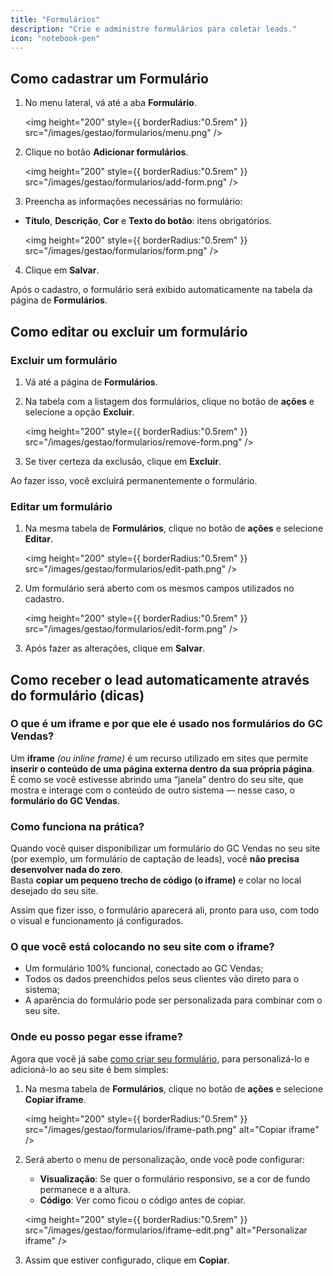 ```yaml
---
title: "Formulários"
description: "Crie e administre formulários para coletar leads."
icon: "notebook-pen"
---
```


## Como cadastrar um Formulário

1. No menu lateral, vá até a aba **Formulário**.

   <img
     height="200"
     style={{ borderRadius:"0.5rem" }}
     src="/images/gestao/formularios/menu.png"
   />
2. Clique no botão **Adicionar formulários**.

   <img
     height="200"
     style={{ borderRadius:"0.5rem" }}
     src="/images/gestao/formularios/add-form.png"
   />
3. Preencha as informações necessárias no formulário:

- **Título**, **Descrição**, **Cor** e **Texto do botão**: itens obrigatórios.

  <img
    height="200"
    style={{ borderRadius:"0.5rem" }}
    src="/images/gestao/formularios/form.png"
  />

4. Clique em **Salvar**.

Após o cadastro, o formulário será exibido automaticamente na tabela da página de **Formulários**.

## Como editar ou excluir um formulário

### Excluir um formulário

1. Vá até a página de **Formulários**.
2. Na tabela com a listagem dos formulários, clique no botão de **ações** e selecione a opção **Excluir**.

   <img
     height="200"
     style={{ borderRadius:"0.5rem" }}
     src="/images/gestao/formularios/remove-form.png"
   />
3. Se tiver certeza da exclusão, clique em **Excluir**.

<Warning>
  Ao fazer isso, você excluirá permanentemente o formulário.
</Warning>

### Editar um formulário

1. Na mesma tabela de **Formulários**, clique no botão de **ações** e selecione **Editar**.

   <img
     height="200"
     style={{ borderRadius:"0.5rem" }}
     src="/images/gestao/formularios/edit-path.png"
   />
2. Um formulário será aberto com os mesmos campos utilizados no cadastro.

   <img
     height="200"
     style={{ borderRadius:"0.5rem" }}
     src="/images/gestao/formularios/edit-form.png"
   />
3. Após fazer as alterações, clique em **Salvar**.

## Como receber o lead automaticamente através do formulário (dicas)

### O que é um iframe e por que ele é usado nos formulários do GC Vendas?

Um **iframe** _(ou inline frame)_ é um recurso utilizado em sites que permite **inserir o conteúdo de uma página externa dentro da sua própria página**.\
É como se você estivesse abrindo uma “janela” dentro do seu site, que mostra e interage com o conteúdo de outro sistema — nesse caso, o **formulário do GC Vendas**.

### Como funciona na prática?

Quando você quiser disponibilizar um formulário do GC Vendas no seu site (por exemplo, um formulário de captação de leads), você **não precisa desenvolver nada do zero**.\
Basta **copiar um pequeno trecho de código (o iframe)** e colar no local desejado do seu site.

<Check>
  Assim que fizer isso, o formulário aparecerá ali, pronto para uso, com todo o visual e funcionamento já configurados.
</Check>

### O que você está colocando no seu site com o iframe?

- Um formulário 100% funcional, conectado ao GC Vendas;
- Todos os dados preenchidos pelos seus clientes vão direto para o sistema;
- A aparência do formulário pode ser personalizada para combinar com o seu site.

### Onde eu posso pegar esse iframe?

Agora que você já sabe [como criar seu formulário](#como-cadastrar-um-formulário), para personalizá-lo e adicioná-lo ao seu site é bem simples:

1. Na mesma tabela de **Formulários**, clique no botão de **ações** e selecione **Copiar iframe**.

   <img
     height="200"
     style={{ borderRadius:"0.5rem" }}
     src="/images/gestao/formularios/iframe-path.png"
     alt="Copiar iframe"
   />
2. Será aberto o menu de personalização, onde você pode configurar:
   - **Visualização**: Se quer o formulário responsivo, se a cor de fundo permanece e a altura.
   - **Código**: Ver como ficou o código antes de copiar.

   <img
     height="200"
     style={{ borderRadius:"0.5rem" }}
     src="/images/gestao/formularios/iframe-edit.png"
     alt="Personalizar iframe"
   />
3. Assim que estiver configurado, clique em **Copiar**.